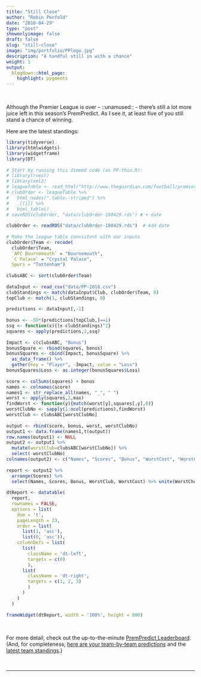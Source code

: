 ```yaml
---
title: "Still Close"
author: "Robin Penfold"
date: "2018-04-29"
type: "post"
showonlyimage: false
draft: false
slug: "still-close"
image: "img/portfolio/PPlogo.jpg"
description: "A handful still in with a chance"
weight: 1
output:
  blogdown::html_page:
    highlight: pygments
---
```


</br>

Although the Premier League is over -- ::unamused:: -- there's still a lot more juice left in this season's PremPredict. As I see it, at least five of you still stand a chance of winning.

Here are the latest standings:

```r
library(tidyverse)
library(htmlwidgets)
library(widgetframe)
library(DT)
  
# Start by running this dimmed code (as PP-thin.R):
# library(rvest)
# library(xml2)
# leagueTable <- read_html("http://www.theguardian.com/football/premierleague/table")
# clubOrder <- leagueTable %>%
#   html_nodes(".table--striped") %>%
#   .[[1]] %>%
#   html_table()
# saveRDS(clubOrder, "data/clubOrder-180429.rds") # + date
  
clubOrder <- readRDS("data/clubOrder-180429.rds")  # Add date
  
# Make the league table consistent with our inputs
clubOrder$Team <- recode(
  clubOrder$Team,
  `AFC Bournemouth` = "Bournemouth",
  `C Palace` = "Crystal Palace",
  Spurs = "Tottenham")
  
clubsABC <- sort(clubOrder$Team)
  
dataInput <- read_csv("data/PP-2018.csv")
clubStandings <- match(dataInput$Club, clubOrder$Team, 0)
topClub <- match(1, clubStandings, 0)
  
predictions <- dataInput[,-1]
  
bonus <- -50*(predictions[topClub,]==1)
ssq <- function(x){(x-clubStandings)^2}
squares <- apply(predictions,2,ssq)
  
Impact <- c(clubsABC, "Bonus")
bonusSquare <- rbind(squares, bonus)
bonusSquares <- cbind(Impact, bonusSquare) %>% 
  as_data_frame() %>% 
  gather(key = "Player", -Impact, value = "Loss")
bonusSquares$Loss <- as.integer(bonusSquares$Loss)
  
score <- colSums(squares) + bonus
names <- colnames(score)
names1 <- str_replace_all(names, "_", " ")
worst <- apply(squares,2,max)
findWorst <- function(y){match(worst[y],squares[,y],0)}
worstClubNo <- sapply(1:ncol(predictions),findWorst)
worstClub <- clubsABC[worstClubNo]
  
output <- rbind(score, bonus, worst, worstClubNo)
output1 <- data.frame(names1,t(output))
row.names(output1) <- NULL 
output2 <- output1 %>% 
  mutate(worstClub=clubsABC[worstClubNo]) %>%
  select(-worstClubNo) 
colnames(output2) <- c("Names", "Scores", "Bonus", "WorstCost", "WorstClub")
  
report <- output2 %>% 
  arrange(Scores) %>% 
  select(Names, Scores, Bonus, WorstClub, WorstCost) %>% unite(WorstChoice, WorstClub, WorstCost, sep = ": ")
  
dtReport <- datatable(
  report, 
  rownames = FALSE, 
  options = list(
    dom = 't', 
    pageLength = 23, 
    order = list(
      list(1, 'asc'), 
      list(0, 'asc')),
    columnDefs = list(
      list(
        className = 'dt-left', 
        targets = c(0)
        ),
      list(
        className = 'dt-right', 
        targets = c(1, 2, 3)
        )
      )
    )
  )
  
frameWidget(dtReport, width = '100%', height = 800)
```

<p>&nbsp;</p>
  
For more detail, check out the up-to-the-minute [PremPredict Leaderboard](https://robin.shinyapps.io/PremPredict/). (And, for completeness, [here are your team-by-team predictions](https://docs.google.com/spreadsheets/d/18PTMQI_5Zxx7M1exASfGDDA148-6YoydRp5qkpegKKc/edit?usp=sharing) and the [latest team standings](http://www.theguardian.com/football/premierleague/table).)

<p>&nbsp;</p>

***
